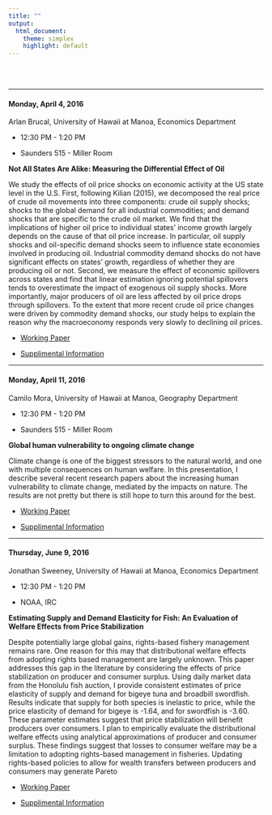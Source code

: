 ```yaml
---
title: ""
output:
  html_document:
    theme: simplex
    highlight: default
---
```

<br>
<br>

*********

#### Monday, April 4, 2016

Arlan Brucal, University of Hawaii at Manoa, Economics Department

* 12:30 PM - 1:20 PM

* Saunders 515 - Miller Room

**Not All States Are Alike: Measuring the Differential Effect of Oil**

We study the effects of oil price shocks on economic activity at the US state level in the U.S. First, following Kilian (2015), we decomposed the real price of crude oil movements into three components: crude oil supply shocks; shocks to the global demand for all industrial commodities; and demand shocks that are specific to the crude oil market. We find that the implications of higher oil price to individual states' income growth largely depends on the cause of that oil price increase. In particular, oil supply shocks and oil-specific demand shocks seem to influence state economies involved in producing oil. Industrial commodity demand shocks do not have significant effects on states' growth, regardless of whether they are producing oil or not. Second, we measure the effect of economic spillovers across states and find that linear estimation ignoring potential spillovers tends to overestimate the impact of exogenous oil supply shocks. More importantly, major producers of oil are less affected by oil price drops through spillovers. To the extent that more recent crude oil price changes were driven by commodity demand shocks, our study helps to explain the reason why the macroeconomy responds very slowly to declining oil prices.

* [Working Paper](http://www.link.com)

* [Supplimental Information](http://www.link.com)

***********

#### Monday, April 11, 2016

Camilo Mora, University of Hawaii at Manoa, Geography Department

* 12:30 PM - 1:20 PM

* Saunders 515 - Miller Room

**Global human vulnerability to ongoing climate change**

Climate change is one of the biggest stressors to the natural world, and one with multiple consequences on human welfare. In this presentation, I describe several recent research papers about the increasing human vulnerability to climate change, mediated by the impacts on nature. The results are not pretty but there is still hope to turn this around for the best.

* [Working Paper](http://www.link.com)

* [Supplimental Information](http://www.link.com)

***********

#### Thursday, June 9, 2016

Jonathan Sweeney, University of Hawaii at Manoa, Economics Department

* 12:30 PM - 1:20 PM

* NOAA, IRC

**Estimating Supply and Demand Elasticity for Fish: An Evaluation of Welfare Effects from Price Stabilization**

Despite potentially large global gains, rights-based fishery management remains rare. One reason for this may that distributional welfare effects from adopting rights based management are largely unknown. This paper addresses this gap in the literature by considering the effects of price stabilization on producer and consumer surplus. Using daily market data from the Honolulu fish auction, I provide consistent estimates of price elasticity of supply and demand for bigeye tuna and broadbill swordfish. Results indicate that supply for both species is inelastic to price, while the price elasticity of demand for bigeye is -1.64, and for swordfish is -3.60. These parameter estimates suggest that price stabilization will benefit producers over consumers. I plan to empirically evaluate the distributional welfare effects using analytical approximations of producer and consumer surplus. These findings suggest that losses to consumer welfare may be a limitation to adopting rights-based management in fisheries. Updating rights-based policies to allow for wealth transfers between producers and consumers may generate Pareto 

* [Working Paper](http://www.link.com)

* [Supplimental Information](http://www.link.com) 


